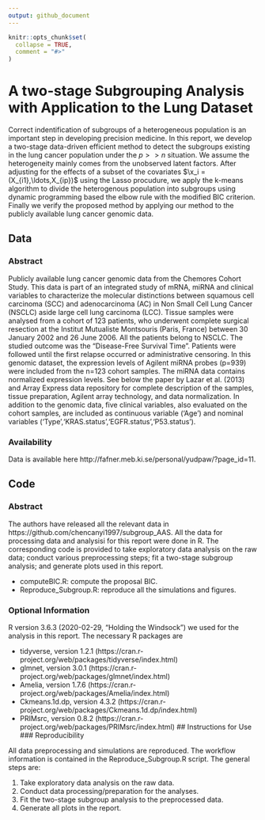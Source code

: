 ---
output: github_document
---

<!-- README.md is generated from README.Rmd. Please edit that file -->

```{r, include = FALSE}
knitr::opts_chunk$set(
  collapse = TRUE,
  comment = "#>"
)
```

# A two-stage Subgrouping Analysis with Application to the Lung Dataset

Correct indentification of subgroups of a heterogeneous population is an important step in developing precision medicine. In this report, we develop a two-stage data-driven efficient method to detect the subgroups existing in the lung cancer population under the $p>>n$ situation. We assume the heterogeneity mainly comes from the unobserved latent factors. After adjusting for the effects of a subset of the covariates $\x_i = (X_{i1},\ldots,X_{ip})$ using the Lasso procudure, we apply the k-means algorithm to divide the heterogenous population into subgroups using dynamic programming based the elbow rule with the modified BIC criterion. Finally we verify the proposed method by applying our method to the publicly available lung cancer genomic data.

## Data

### Abstract
Publicly available lung cancer genomic data from the Chemores Cohort Study. This data is part of an integrated study of mRNA, miRNA and clinical variables to characterize the molecular distinctions between squamous cell carcinoma (SCC) and adenocarcinoma (AC) in Non Small Cell Lung Cancer (NSCLC) aside large cell lung carcinoma (LCC). Tissue samples were analysed from a cohort of 123 patients, who underwent complete surgical resection at the Institut Mutualiste Montsouris (Paris, France) between 30 January 2002 and 26 June 2006. All the patients belong to NSCLC.  The studied outcome was the "Disease-Free Survival Time". Patients were followed until the first relapse occurred or administrative censoring. In this genomic dataset, the expression levels of Agilent miRNA probes (p=939) were included from the n=123 cohort samples. The miRNA data contains normalized expression levels. See below the paper by Lazar et al. (2013) and Array Express data repository for complete description of the samples, tissue preparation, Agilent array technology, and data normalization. In addition to the genomic data, five clinical variables, also evaluated on the cohort samples, are included as continuous variable ('Age') and nominal variables ('Type','KRAS.status','EGFR.status','P53.status').

### Availability
Data is available here http://fafner.meb.ki.se/personal/yudpaw/?page_id=11.

## Code

### Abstract

The authors have released all the relevant data in https://github.com/chencanyi1997/subgroup_AAS. All the data for processing data and analysisi for this report were done in R.  The corresponding code is provided to take exploratory data analysis on the raw data; conduct various preprocessing steps; fit a two-stage subgroup analysis; and generate plots used in this report.

* computeBIC.R: compute the proposal BIC.
* Reproduce_Subgroup.R: reproduce all the simulations and figures.

### Optional Information
R version 3.6.3 (2020-02-29, "Holding the Windsock") we used for the analysis in this report. The necessary R packages are

* tidyverse, version 1.2.1 (https://cran.r-project.org/web/packages/tidyverse/index.html)
* glmnet, version 3.0.1 (https://cran.r-project.org/web/packages/glmnet/index.html)
* Amelia, version 1.7.6 (https://cran.r-project.org/web/packages/Amelia/index.html)
* Ckmeans.1d.dp, version 4.3.2 (https://cran.r-project.org/web/packages/Ckmeans.1d.dp/index.html)
* PRIMsrc, version 0.8.2 (https://cran.r-project.org/web/packages/PRIMsrc/index.html)
## Instructions for Use
### Reproducibility

All data preprocessing and simulations are reproduced. The workflow information is contained in the Reproduce_Subgroup.R script. The general steps are:

1. Take exploratory data analysis on the raw data.
1. Conduct data processing/preparation for the analyses.
1. Fit the two-stage subgroup analysis to the preprocessed data.
1. Generate all plots in the report.
